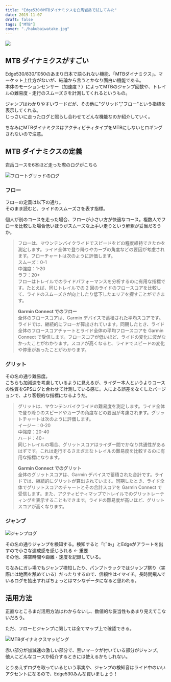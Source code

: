 ```yaml
---
title: "Edge530のMTBダイナミクスを白馬岩岳で試してみた"
date: 2019-11-07
draft: false
tags: ["MTB"]
cover: "./hakubaiwatake.jpg"
---
```


![ ](./hakubaiwatake.jpg)

## MTB ダイナミクスがすごい

Edge530/830/1050のあまり日本で語られない機能、「MTBダイナミクス」。マーケット上仕方がないが、結論から言うとかなり面白い機能である。  
本体のモーションセンサー（加速度？）によってMTBのジャンプ回数や、トレイルの難易度・走行のスムーズさを計測してくれるというもの。

ジャンプはわかりやすいワードだが、その他に"グリッド","フロー"という指標を表示してくれる。  
じっさいに走ったログと照らし合わせてどんな機能なのか紹介していく。

ちなみにMTBダイナミクスはアクティビティタイプをMTBにしないとロギングされないので注意。

<Amzn asin="B08DD3LRH3">

## MTB ダイナミクスの定義

岩岳コースを6本ほど走った際のログがこちら

![フロートグリッドのログ](./flow_grid.png)

### フロー

フローの定義は以下の通り。  
そのまま読むと、ライドのスムーズさを表す指標。

個人が別のコースを走った場合、フローが小さい方が快適なコース。複数人でフローを比較した場合低いほうがスムーズな上手い走りという解釈が妥当だろうか。

> フローは、マウンテンバイクライドでスピードをどの程度維持できたかを測定します。ライド全体で登り降りやカーブの角度などの要因が考慮されます。フローチャートは次のように評価します。  
> スムーズ：0-1  
> 中強度：1-20  
> ラフ：20+  
> フローはトレイルでのライドパフォーマンスを分析するのに有用な指標です。たとえば、同じトレイルでの 2 回のライドのフロースコアを比較して、ライドのスムーズさが向上したり低下したエリアを探すことができます。
>
> **Garmin Connect でのフロー**  
> 全体のフロースコアは、Garmin デバイスで蓄積された平均スコアです。ライドでは、継続的にフローが算出されています。同期したとき、ライド全体のフロースコアチャートとライド全体の平均フロースコアを Garmin Connect で受信します。フロースコアが低いほど、ライドの変化に波がなかったことがわかります。スコアが高くなると、ライドでスピードの変化や停車があったことがわかります。

### グリット

その名の通り難易度。  
こちらも加減速を考慮しているように見えるが、ライダー本人というよりコースの性質をGPSログと合わせて計測している感じ。人による誤差をなくしたバージョンで、より客観的な指標になるようだ。

> グリットは、マウンテンバイクライドの難易度を測定します。ライド全体で登り降りのスピードやカーブの角度などの要因が考慮されます。グリットチャートは次のように評価します。  
> イージー：0-20  
> 中強度：20-40  
> ハード：40+  
> 同じトレイルの場合、グリットスコアはライダー間でかなり共通性があるはずです。これは走行するさまざまなトレイルの難易度を比較するのに有用な指標になります。
>
> **Garmin Connect でのグリット**  
> 全体のグリットスコアは、Garmin デバイスで蓄積された合計です。ライドでは、継続的にグリットが算出されています。同期したとき、ライド全体でグリットスコアのチャートとその合計スコアを Garmin Connect で受信します。また、アクティビティマップでトレイルでのグリットレーティングを表示することもできます。ライドの難易度が高いほど、グリットスコアが高くなります。

### ジャンプ

![ジャンプログ](./jump.png)

その名の通りジャンプを検知する。検知すると「ﾋﾟﾛｯ」とEdgeがアラートを出すので小さな達成感を感じられる ← 重要  
その他、滞空時間や距離・速度を記録している。

ちなみにガレ場でもジャンプ検知したり、パンプトラックではジャンプ祭り（実際には地面を舐めている）だったりするので、信頼性はイマイチ。長時間飛んでいるログを抽出すればちょっとはマシなデータになると思われる。

## 活用方法

正直なところまだ活用方法はわからないし、数値的な妥当性もあまり見えてこないだろう。

ただ、フローとジャンプに関しては全てマップ上で確認できる。

![MTBダイナミクスマッピング](./mtbd_map.png)

赤い部分が加減速の激しい部分で、黒いマークが付いている部分がジャンプ。  
他人にどんなコースか紹介するときには使えるかもしれない。

とりあえずログを取っているという事実や、ジャンプの検知音はライド中のいいアクセントになるので、Edge530みんな買いましょう！

<Amzn asin="B08DD4H38R">
